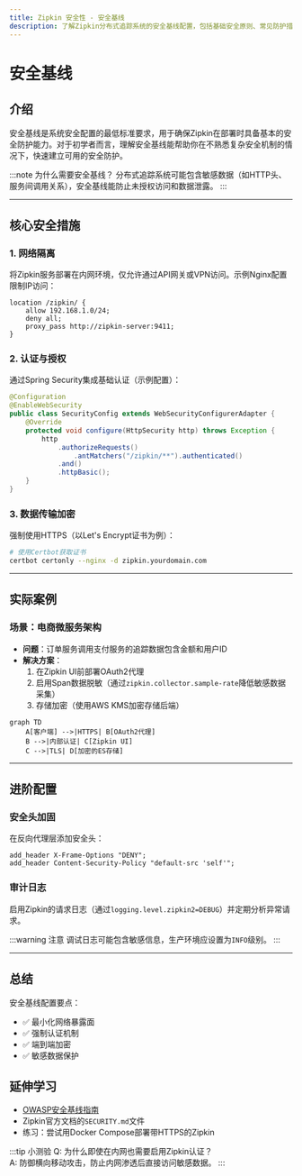 ```yaml
---
title: Zipkin 安全性 - 安全基线
description: 了解Zipkin分布式追踪系统的安全基线配置，包括基础安全原则、常见防护措施和最佳实践。
---
```


# 安全基线

## 介绍

安全基线是系统安全配置的最低标准要求，用于确保Zipkin在部署时具备基本的安全防护能力。对于初学者而言，理解安全基线能帮助你在不熟悉复杂安全机制的情况下，快速建立可用的安全防护。

:::note 为什么需要安全基线？
分布式追踪系统可能包含敏感数据（如HTTP头、服务间调用关系），安全基线能防止未授权访问和数据泄露。
:::

---

## 核心安全措施

### 1. 网络隔离
将Zipkin服务部署在内网环境，仅允许通过API网关或VPN访问。示例Nginx配置限制IP访问：

```nginx
location /zipkin/ {
    allow 192.168.1.0/24;
    deny all;
    proxy_pass http://zipkin-server:9411;
}
```

### 2. 认证与授权
通过Spring Security集成基础认证（示例配置）：

```java
@Configuration
@EnableWebSecurity
public class SecurityConfig extends WebSecurityConfigurerAdapter {
    @Override
    protected void configure(HttpSecurity http) throws Exception {
        http
            .authorizeRequests()
                .antMatchers("/zipkin/**").authenticated()
            .and()
            .httpBasic();
    }
}
```

### 3. 数据传输加密
强制使用HTTPS（以Let's Encrypt证书为例）：

```bash
# 使用Certbot获取证书
certbot certonly --nginx -d zipkin.yourdomain.com
```

---

## 实际案例

### 场景：电商微服务架构
- **问题**：订单服务调用支付服务的追踪数据包含金额和用户ID
- **解决方案**：
  1. 在Zipkin UI前部署OAuth2代理
  2. 启用Span数据脱敏（通过`zipkin.collector.sample-rate`降低敏感数据采集）
  3. 存储加密（使用AWS KMS加密存储后端）

```mermaid
graph TD
    A[客户端] -->|HTTPS| B[OAuth2代理]
    B -->|内部认证| C[Zipkin UI]
    C -->|TLS| D[加密的ES存储]
```

---

## 进阶配置

### 安全头加固
在反向代理层添加安全头：

```nginx
add_header X-Frame-Options "DENY";
add_header Content-Security-Policy "default-src 'self'";
```

### 审计日志
启用Zipkin的请求日志（通过`logging.level.zipkin2=DEBUG`）并定期分析异常请求。

:::warning 注意
调试日志可能包含敏感信息，生产环境应设置为`INFO`级别。
:::

---

## 总结

安全基线配置要点：
- ✅ 最小化网络暴露面
- ✅ 强制认证机制
- ✅ 端到端加密
- ✅ 敏感数据保护

## 延伸学习
- [OWASP安全基线指南](https://owasp.org)
- Zipkin官方文档的`SECURITY.md`文件
- 练习：尝试用Docker Compose部署带HTTPS的Zipkin

:::tip 小测验
Q: 为什么即使在内网也需要启用Zipkin认证？<br />
A: 防御横向移动攻击，防止内网渗透后直接访问敏感数据。
:::